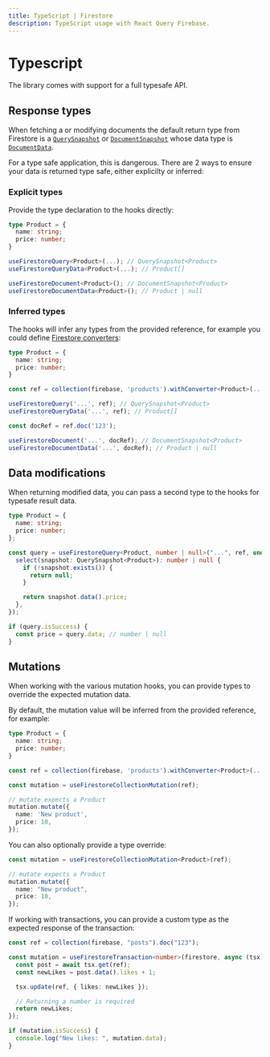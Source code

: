 ```yaml
---
title: TypeScript | Firestore
description: TypeScript usage with React Query Firebase.
---
```


# Typescript

The library comes with support for a full typesafe API.

## Response types

When fetching a or modifying documents the default return type from
Firestore is a [`QuerySnapshot`](https://firebase.google.com/docs/reference/js/firestore_.querysnapshot) or
[`DocumentSnapshot`](https://firebase.google.com/docs/reference/js/firestore_.documentsnapshot) whose data type is
[`DocumentData`](https://firebase.google.com/docs/reference/js/firestore_.documentdata).

For a type safe application, this is dangerous. There are 2 ways to ensure your data
is returned type safe, either explicilty or inferred:

### Explicit types

Provide the type declaration to the hooks directly:

```ts
type Product = {
  name: string;
  price: number;
}

useFirestoreQuery<Product>(...); // QuerySnapshot<Product>
useFirestoreQueryData<Product>(...); // Product[]

useFirestoreDocument<Product>(); // DocumentSnapshot<Product>
useFirestoreDocumentData<Product>(); // Product | null
```

### Inferred types

The hooks will infer any types from the provided reference, for example you could
define [Firestore converters](https://firebase.google.com/docs/reference/js/firestore_.firestoredataconverter):

```ts
type Product = {
  name: string;
  price: number;
}

const ref = collection(firebase, 'products').withConverter<Product>(...);

useFirestoreQuery('...', ref); // QuerySnapshot<Product>
useFirestoreQueryData('...', ref); // Product[]

const docRef = ref.doc('123');

useFirestoreDocument('...', docRef); // DocumentSnapshot<Product>
useFirestoreDocumentData('...', docRef); // Product | null
```

## Data modifications

When returning modified data, you can pass a second type to the hooks for
typesafe result data.

```ts
type Product = {
  name: string;
  price: number;
};

const query = useFirestoreQuery<Product, number | null>("...", ref, undefined, {
  select(snapshot: QuerySnapshot<Product>): number | null {
    if (!snapshot.exists()) {
      return null;
    }

    return snapshot.data().price;
  },
});

if (query.isSuccess) {
  const price = query.data; // number | null
}
```

## Mutations

When working with the various mutation hooks, you can provide types to
override the expected mutation data.

By default, the mutation value will be inferred from the provided reference, for example:

```ts
type Product = {
  name: string;
  price: number;
}

const ref = collection(firebase, 'products').withConverter<Product>(...);

const mutation = useFirestoreCollectionMutation(ref);

// mutate expects a Product
mutation.mutate({
  name: 'New product',
  price: 10,
});
```

You can also optionally provide a type override:

```ts
const mutation = useFirestoreCollectionMutation<Product>(ref);

// mutate expects a Product
mutation.mutate({
  name: "New product",
  price: 10,
});
```

If working with transactions, you can provide a custom type as the expected
response of the transaction:

```ts
const ref = collection(firebase, "posts").doc("123");

const mutation = useFirestoreTransaction<number>(firestore, async (tsx) => {
  const post = await tsx.get(ref);
  const newLikes = post.data().likes + 1;

  tsx.update(ref, { likes: newLikes });

  // Returning a number is required
  return newLikes;
});

if (mutation.isSuccess) {
  console.log("New likes: ", mutation.data);
}
```

